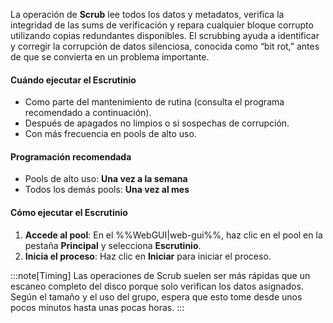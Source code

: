 La operación de **Scrub** lee todos los datos y metadatos, verifica la integridad de las sums de verificación y repara cualquier bloque corrupto utilizando copias redundantes disponibles. El scrubbing ayuda a identificar y corregir la corrupción de datos silenciosa, conocida como “bit rot,” antes de que se convierta en un problema importante.

<h4>Cuándo ejecutar el Escrutinio</h4>

- Como parte del mantenimiento de rutina (consulta el programa recomendado a continuación).
- Después de apagados no limpios o si sospechas de corrupción.
- Con más frecuencia en pools de alto uso.

<h4>Programación recomendada</h4>

- Pools de alto uso: **Una vez a la semana**
- Todos los demás pools: **Una vez al mes**

<h4>Cómo ejecutar el Escrutinio</h4>

1. **Accede al pool**: En el %%WebGUI|web-gui%%, haz clic en el pool en la pestaña **Principal** y selecciona **Escrutinio**.
2. **Inicia el proceso**: Haz clic en **Iniciar** para iniciar el proceso.

:::note[Timing]
Las operaciones de Scrub suelen ser más rápidas que un escaneo completo del disco porque solo verifican los datos asignados. Según el tamaño y el uso del grupo, espera que esto tome desde unos pocos minutos hasta unas pocas horas.
:::
